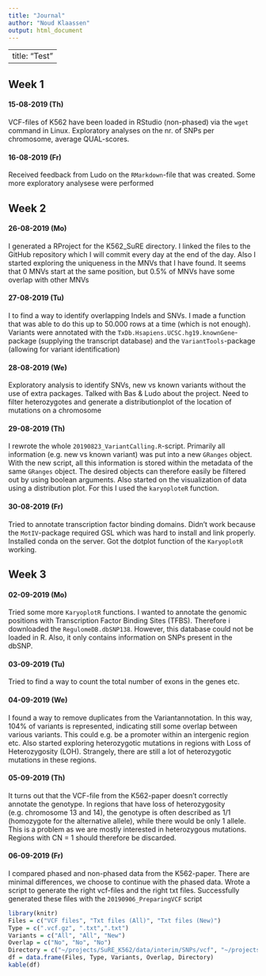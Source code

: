 ```yaml
---
title: "Journal"
author: "Noud Klaassen"
output: html_document
---
```


---
title: "Test"
---
## Week 1
#### 15-08-2019 (Th)
VCF-files of K562 have been loaded in RStudio (non-phased) via the `wget` command in Linux. Exploratory analyses on the nr. of SNPs per chromosome, average QUAL-scores.

#### 16-08-2019 (Fr)
Received feedback from Ludo on the `RMarkdown`-file that was created. Some more exploratory analysese were performed

## Week 2
#### 26-08-2019 (Mo)
I generated a RProject for the K562_SuRE directory. I linked the files to the GitHub repository which I will commit every day at the end of the day. Also I started exploring the uniqueness in the MNVs that I have found. It seems that 0 MNVs start at the same position, but 0.5% of MNVs have some overlap with other MNVs

#### 27-08-2019 (Tu)
I to find a way to identify overlapping Indels and SNVs. I made a function that was able to do this up to 50.000 rows at a time (which is not enough). Variants were annotated with the `TxDb.Hsapiens.UCSC.hg19.knownGene`-package (supplying the transcript database) and the `VariantTools`-package (allowing for variant identification)

#### 28-08-2019 (We)
Exploratory analysis to identify SNVs, new vs known variants without the use of extra packages. Talked with Bas & Ludo about the project. Need to filter heterozygotes and generate a distributionplot of the location of mutations on a chromosome

#### 29-08-2019 (Th)
I rewrote the whole `20190823_VariantCalling.R`-script. Primarily all information (e.g. new vs known variant) was put into a new `GRanges` object. With the new script, all this information is stored within the metadata of the same `GRanges` object. The desired objects can therefore easily be filtered out by using boolean arguments. Also started on the visualization of data using a distribution plot. For this I used the `karyoploteR` function. 

#### 30-08-2019 (Fr)
Tried to annotate transcription factor binding domains. Didn't work because the `MotIV`-package required GSL which was hard to install and link properly. Installed conda on the server. Got the dotplot function of the `KaryoplotR` working.

## Week 3
#### 02-09-2019 (Mo)
Tried some more `KaryoplotR` functions. I wanted to annotate the genomic positions with Transcription Factor Binding Sites (TFBS). Therefore i downloaded the `RegulomeDB.dbSNP138`. However, this database could not be loaded in R. Also, it only contains information on SNPs present in the dbSNP.

#### 03-09-2019 (Tu)
Tried to find a way to count the total number of exons in the genes etc.

#### 04-09-2019 (We)
I found a way to remove duplicates from the Variantannotation. In this way, 104% of variants is represented, indicating still some overlap between various variants. This could e.g. be a promoter within an intergenic region etc. Also started exploring heterozygotic mutations in regions with Loss of Heterozygosity (LOH). Strangely, there are still a lot of heterozygotic mutations in these regions. 

#### 05-09-2019 (Th)
It turns out that the VCF-file from the K562-paper doesn't correctly annotate the genotype. In regions that have loss of heterozygosity (e.g. chromosome 13 and 14), the genotype is often described as 1/1 (homozygote for the alternative allele), while there would be only 1 allele. This is a problem as we are mostly interested in heterozygous mutations. Regions with CN = 1 should therefore be discarded. 

#### 06-09-2019 (Fr)
I compared phased and non-phased data from the K562-paper. There are minimal differences, we choose to continue with the phased data. Wrote a script to generate the right vcf-files and the right txt files. Successfully generated these files with the `20190906_PreparingVCF` script
```r
library(knitr)
Files = c("VCF files", "Txt files (All)", "Txt files (New)")
Type = c(".vcf.gz", ".txt",".txt")
Variants = c("All", "All", "New")
Overlap = c("No", "No", "No")
Directory = c("~/projects/SuRE_K562/data/interim/SNPs/vcf", "~/projects/SuRE_K562/data/interim/SNPs/txt", "~/projects/SuRE_K562/data/interim/SNPs/txt")
df = data.frame(Files, Type, Variants, Overlap, Directory)
kable(df)
```